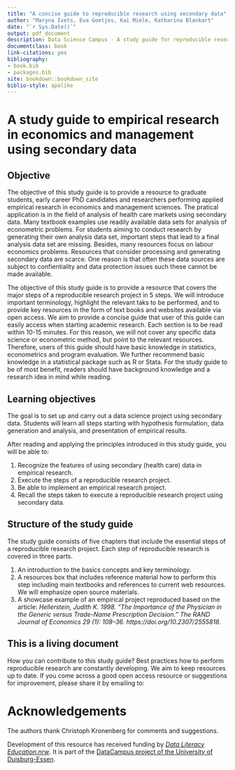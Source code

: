 ```yaml
--- 
title: "A concise guide to reproducible research using secondary data"
author: "Maryna Ivets, Eva Goetjes, Kai Miele, Katharina Blankart"
date: "`r Sys.Date()`"
output: pdf_document
description: Data Science Campus - A study guide for reproducible research using secondary (health care) data
documentclass: book
link-citations: yes
bibliography:
- book.bib
- packages.bib
site: bookdown::bookdown_site
biblio-style: apalike
---
```



# A study guide to empirical research in economics and management using secondary data {-}

## Objective {-}

The objective of this study guide is to provide a resource to graduate students, early career PhD candidates and researchers performing applied empirical research in economics and management sciences. The pratical application is in the field of analysis of health care markets using secondary data. Many textbook examples use readily available data sets for analysis of econometric problems. For students aiming to conduct research by generating their own analysis data set, important steps that lead to a final analysis data set are missing. Besides, many resources focus on labour economics problems. Resources that consider processing and generating secondary data are scarce. One reason is that often these data sources are subject to confientiality and data protection issues such these cannot be made available.

The objective of this study guide is to provide a resource that covers the major steps of a reproducible research project in 5 steps. We will introduce important terminology, highlight the relevant taks to be performed, and to provide key resources in the form of text books and websites available via open access. We aim to provide a concise guide that user of this guide can easily access when starting academic research. Each section is to be read within 10-15 minutes. For this reason, we will not cover any specific data science or econometric method, but point to the relevant resources. Therefore, users of this guide should have basic knowledge in statistics, econometrics and program evaluation. We further recommend basic knowledge in a statistical package such as R or Stata. For the study guide to be of most benefit, readers should have background knowledge and a research idea in mind while reading.

## Learning objectives {-}

The goal is to set up and carry out a data science project using secondary data. Students will learn all steps starting with hypothesis formulation, data generation and analysis, and presentation of empirical results.

After reading and applying the principles introduced in this study guide, you will be able to:

1. Recognize the features of using secondary (health care) data in empirical research.
2. Execute the steps of a reproducible research project.
3. Be able to implement an empirical research project.
4. Recall the steps taken to execute a reproducible research project using secondary data.

## Structure of the study guide {-}

The study guide consists of five chapters that include the essential steps of a reproducible research project. Each step of reproducible research is covered in three parts.
  
1. An introduction to the basics concepts and key terminology. 
2. A resources box that includes reference material how to perform this step including main textbooks and references to current web resources. We will emphasize open source materials.
3. A showcase example of an empirical project reproduced based on the article: *Hellerstein, Judith K. 1998. “The Importance of the Physician in the Generic versus Trade-Name Prescription Decision.” The RAND Journal of Economics 29 (1): 108–36. https://doi.org/10.2307/2555818*.


## This is a living document {-}

How you can contribute to this study guide? Best practices how to perform reproducible research are constantly developing. We aim to keep resources up to date. If you come across a good open access resource or suggestions for improvement, please share it by emailing to:

# Acknowledgements {-}

The authors thank Christoph Kronenberg for comments and suggestions. 

Development of this resource has received funding by [*Data Literacy Education.nrw*](https://www.dh.nrw/aktuelles/ausschreibung). It is part of the [DataCampus project of the University of Duisburg-Essen](https://www.uni-due.de/ub/datacampus/index.php).

<!--## Open License and Credits

This concise guide to reproducible research using secondary data is written as an Open Educational Resource to enable you to use this book in the best possible way. This work is therefore made available under Creative Commons Public Domain Dedication (CC0 1.0 Universal). You do not have to ask us permission to re-use and copy information from this handbook. Feel free to use information from the content session for your training slides or images that seem fitting in your training. Take note that some materials cited in this book might be copyright protected. If so, this will be indicated in the text. Please consider citing the handbook when using the content.

We have tried to acknowledge all of our sources. If for some reason we have forgotten to provide you with proper credits it has not been done with malicious intent. Feel free to contact us at elearning@fosteropenscience.eu for any corrections.-->

	    	